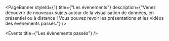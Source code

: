
<PageBanner 
  styleId={1}
  title={"Les évènements"}
  description={"Venez découvrir de nouveaux sujets autour de la visualisation de données, en présentiel ou à distance ! Vous pouvez revoir les présentations et les vidéos des évènements passés."}
/>

<section id="one">
<Events
    includeStatus={[incomingEventStatusName]}
    displayVideoFilter={false}
    wrapForPage={true}
    hideVideoFilter={true}
    title={"Les évènements à venir"}
 />

<div className="inner">

<Events title={"Les évènements passés"} />

</div>
</section>